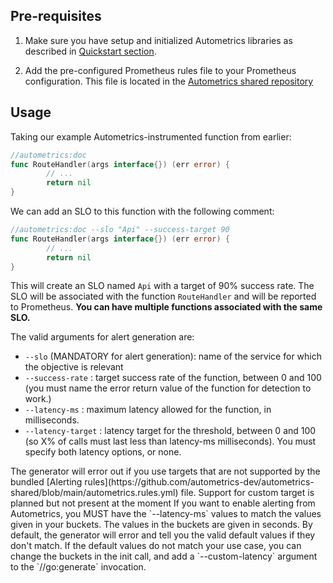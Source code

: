 
<AlertsSLOsLangIntro language="Go"/>

## Pre-requisites

1. Make sure you have setup and initialized Autometrics libraries as described in [Quickstart section](quickstart).

2. Add the pre-configured Prometheus rules file to your Prometheus configuration. This file is located in the [Autometrics shared repository](https://github.com/autometrics-dev/autometrics-shared/blob/main/autometrics.rules.yml)

## Usage

Taking our example Autometrics-instrumented function from earlier:

```go filename="main.go"
//autometrics:doc
func RouteHandler(args interface{}) (err error) {
        // ...
        return nil
}
```

We can add an SLO to this function with the following comment:

```go filename="main.go"
//autometrics:doc --slo "Api" --success-target 90
func RouteHandler(args interface{}) (err error) {
        // ...
        return nil
}
```

This will create an SLO named `Api` with a target of 90% success rate. The SLO will be associated with the function `RouteHandler` and will be reported to Prometheus. **You can have multiple functions associated with the same SLO.**

The valid arguments for alert generation are:

- `--slo` (MANDATORY for alert generation): name of the service for which the objective is relevant
- `--success-rate` : target success rate of the function, between 0 and 100 (you must name the error return value of the function for detection to work.)
- `--latency-ms` : maximum latency allowed for the function, in milliseconds.
- `--latency-target` : latency target for the threshold, between 0 and 100 (so X% of calls must last less than latency-ms milliseconds). You must specify both latency options, or none.

<Callout type="warning">
The generator will error out if you use targets that are not supported by the bundled [Alerting rules](https://github.com/autometrics-dev/autometrics-shared/blob/main/autometrics.rules.yml) file. Support for custom target is planned but not present at the moment
</Callout>

<Callout type="warning">
If you want to enable alerting from Autometrics, you MUST have the `--latency-ms` values to match the values given in your buckets. The values in the buckets are given in seconds. By default, the generator will error and tell you the valid default values if they don't match. If the default values do not match your use case, you can change the buckets in the init call, and add a `--custom-latency` argument to the `//go:generate` invocation.
</Callout>